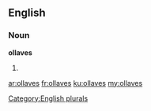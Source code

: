 ==English==

===Noun===
'''ollaves'''

# {{plural of|ollave}}

[[Category:English plurals]]

[[ar:ollaves]]
[[fr:ollaves]]
[[ku:ollaves]]
[[my:ollaves]]
